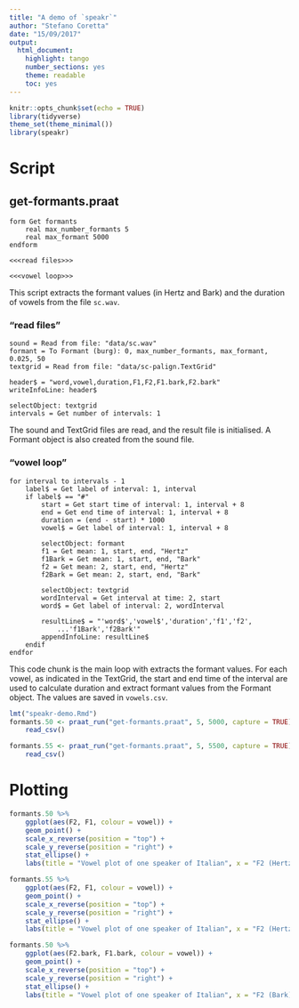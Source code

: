 ```yaml
---
title: "A demo of `speakr`"
author: "Stefano Coretta"
date: "15/09/2017"
output: 
  html_document: 
    highlight: tango
    number_sections: yes
    theme: readable
    toc: yes
---
```


```r
knitr::opts_chunk$set(echo = TRUE)
library(tidyverse)
theme_set(theme_minimal())
library(speakr)
```

# Script

## get-formants.praat
```praat
form Get formants
    real max_number_formants 5
    real max_formant 5000
endform

<<<read files>>>

<<<vowel loop>>>
```

This script extracts the formant values (in Hertz and Bark) and the duration of vowels from the file `sc.wav`.

### "read files"
```praat
sound = Read from file: "data/sc.wav"
formant = To Formant (burg): 0, max_number_formants, max_formant, 0.025, 50
textgrid = Read from file: "data/sc-palign.TextGrid"

header$ = "word,vowel,duration,F1,F2,F1.bark,F2.bark"
writeInfoLine: header$

selectObject: textgrid
intervals = Get number of intervals: 1
```

The sound and TextGrid files are read, and the result file is initialised.
A Formant object is also created from the sound file.

### "vowel loop"
```praat
for interval to intervals - 1
    label$ = Get label of interval: 1, interval
    if label$ == "#"
        start = Get start time of interval: 1, interval + 8
        end = Get end time of interval: 1, interval + 8
        duration = (end - start) * 1000
        vowel$ = Get label of interval: 1, interval + 8

        selectObject: formant
        f1 = Get mean: 1, start, end, "Hertz"
        f1Bark = Get mean: 1, start, end, "Bark"
        f2 = Get mean: 2, start, end, "Hertz"
        f2Bark = Get mean: 2, start, end, "Bark"

        selectObject: textgrid
        wordInterval = Get interval at time: 2, start
        word$ = Get label of interval: 2, wordInterval

        resultLine$ = "'word$','vowel$','duration','f1','f2',
            ...'f1Bark','f2Bark'"
        appendInfoLine: resultLine$
    endif
endfor
```

This code chunk is the main loop with extracts the formant values.
For each vowel, as indicated in the TextGrid, the start and end time of the interval are used to calculate duration and extract formant values from the Formant object.
The values are saved in `vowels.csv`.

```r
lmt("speakr-demo.Rmd")
formants.50 <- praat_run("get-formants.praat", 5, 5000, capture = TRUE) %>%
    read_csv()

formants.55 <- praat_run("get-formants.praat", 5, 5500, capture = TRUE) %>%
    read_csv()
```

# Plotting

```r
formants.50 %>%
    ggplot(aes(F2, F1, colour = vowel)) +
    geom_point() +
    scale_x_reverse(position = "top") +
    scale_y_reverse(position = "right") +
    stat_ellipse() +
    labs(title = "Vowel plot of one speaker of Italian", x = "F2 (Hertz)", y = "F1 (Hertz)")
```

```r
formants.55 %>%
    ggplot(aes(F2, F1, colour = vowel)) +
    geom_point() +
    scale_x_reverse(position = "top") +
    scale_y_reverse(position = "right") +
    stat_ellipse() +
    labs(title = "Vowel plot of one speaker of Italian", x = "F2 (Hertz)", y = "F1 (Hertz)")
```

```r
formants.50 %>%
    ggplot(aes(F2.bark, F1.bark, colour = vowel)) +
    geom_point() +
    scale_x_reverse(position = "top") +
    scale_y_reverse(position = "right") +
    stat_ellipse() +
    labs(title = "Vowel plot of one speaker of Italian", x = "F2 (Bark)", y = "F1 (Bark)")
```
